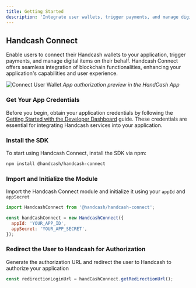 ```yaml
---
title: Getting Started
description: 'Integrate user wallets, trigger payments, and manage digital items with Handcash Connect.'
---
```


## Handcash Connect

Enable users to connect their Handcash wallets to your application, trigger payments, and manage digital items on their behalf. Handcash Connect offers seamless integration of blockchain functionalities, enhancing your application's capabilities and user experience.

![Connect User Wallet](/images/connectUser.png)
*App authorization preview in the HandCash App*

### Get Your App Credentials

Before you begin, obtain your application credentials by following the [Getting Started with the Developer Dashboard](/developer-dashboard) guide. These credentials are essential for integrating Handcash services into your application.

### Install the SDK

To start using Handcash Connect, install the SDK via npm:

```bash
npm install @handcash/handcash-connect
```

### Import and Initialize the Module
Import the Handcash Connect module and initialize it using your `appId` and `appSecret`

```javascript
import HandcashConnect from '@handcash/handcash-connect';

const handCashConnect = new HandcashConnect({
  appId: 'YOUR_APP_ID',
  appSecret: 'YOUR_APP_SECRET',
});
```

### Redirect the User to Handcash for Authorization
Generate the authorization URL and redirect the user to Handcash to authorize your application

```javascript
const redirectionLoginUrl = handCashConnect.getRedirectionUrl();
```
